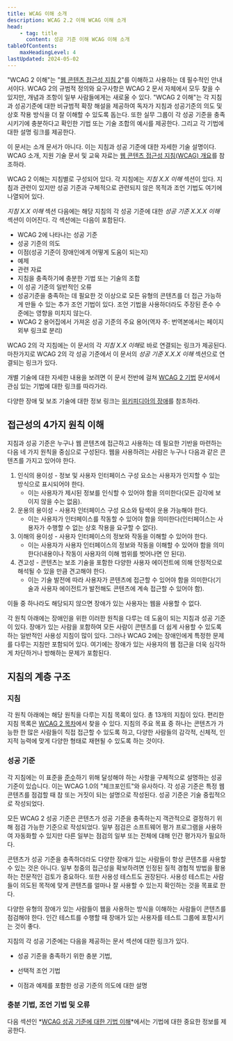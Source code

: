 ```yaml
---
title: WCAG 이해 소개
description: WCAG 2.2 이해 WCAG 이해 소개
head:
    - tag: title
      content: 성공 기준 이해 WCAG 이해 소개
tableOfContents:
    maxHeadingLevel: 4
lastUpdated: 2024-05-02
---
```



"WCAG 2 이해"는 "[웹 콘텐츠 접근성 지침 2](https://www.w3.org/TR/WCAG/)"를 이해하고 사용하는 데 필수적인 안내서이다. WCAG 2의 규범적 정의와 요구사항은 WCAG 2 문서 자체에서 모두 찾을 수 있지만, 개념과 조항이 일부 사람들에게는 새로울 수 있다. "WCAG 2 이해"는 각 지침과 성공기준에 대한 비규범적 확장 해설을 제공하여 독자가 지침과 성공기준의 의도 및 상호 작용 방식을 더 잘 이해할 수 있도록 돕는다. 또한 실무 그룹이 각 성공 기준을 충족시키기에 충분하다고 확인한 기법 또는 기술 조합의 예시를 제공한다. 그리고 각 기법에 대한 설명 링크를 제공한다.

이 문서는 소개 문서가 아니다. 이는 지침과 성공 기준에 대한 자세한 기술 설명이다. WCAG 소개, 지원 기술 문서 및 교육 자료는 [웹 콘텐츠 접근성 지침(WCAG) 개요](https://www.w3.org/WAI/intro/wcag)를 참조하라.

WCAG 2 이해는 지침별로 구성되어 있다. 각 지침에는 *지침 X.X 이해* 섹션이 있다. 지침과 관련이 있지만 성공 기준과 구체적으로 관련되지 않은 목적과 조언 기법도 여기에 나열되어 있다.

*지침 X.X 이해* 섹션 다음에는 해당 지침의 각 성공 기준에 대한 *성공 기준 X.X.X 이해* 섹션이 이어진다. 각 섹션에는 다음이 포함된다.

*   WCAG 2에 나타나는 성공 기준
*   성공 기준의 의도
*   이점(성공 기준이 장애인에게 어떻게 도움이 되는지)
*   예제
*   관련 자료
*   지침을 충족하기에 충분한 기법 또는 기술의 조합
*   이 성공 기준의 일반적인 오류
*   성공기준을 충족하는 데 필요한 것 이상으로 모든 유형의 콘텐츠를 더 접근 가능하게 만들 수 있는 추가 조언 기법이 있다. 조언 기법을 사용하더라도 주장된 준수 수준에는 영향을 미치지 않는다.
*   WCAG 2 용어집에서 가져온 성공 기준의 주요 용어(역자 주: 번역본에서는 페이지 외부 링크로 분리)


WCAG 2의 각 지침에는 이 문서의 각 *지침 X.X 이해*로 바로 연결되는 링크가 제공된다. 마찬가지로 WCAG 2의 각 성공 기준에서 이 문서의 *성공 기준 X.X.X 이해* 섹션으로 연결되는 링크가 있다.

개별 기술에 대한 자세한 내용을 보려면 이 문서 전반에 걸쳐 [WCAG 2 기법](../../techniques/) 문서에서 관심 있는 기법에 대한 링크를 따라가라.

다양한 장애 및 보조 기술에 대한 정보 링크는 [위키피디아의 장애](https://en.wikipedia.org/wiki/Disability)를 참조하라.

## 접근성의 4가지 원칙 이해

지침과 성공 기준은 누구나 웹 콘텐츠에 접근하고 사용하는 데 필요한 기반을 마련하는 다음 네 가지 원칙을 중심으로 구성된다. 웹을 사용하려는 사람은 누구나 다음과 같은 콘텐츠를 가지고 있어야 한다.

1.  인식의 용이성 - 정보 및 사용자 인터페이스 구성 요소는 사용자가 인지할 수 있는 방식으로 표시되어야 한다.
    *   이는 사용자가 제시된 정보를 인식할 수 있어야 함을 의미한다(모든 감각에 보이지 않을 수는 없음).
2.  운용의 용이성 - 사용자 인터페이스 구성 요소와 탐색이 운용 가능해야 한다.
    *   이는 사용자가 인터페이스를 작동할 수 있어야 함을 의미한다(인터페이스는 사용자가 수행할 수 없는 상호 작용을 요구할 수 없다).
3.  이해의 용이성 - 사용자 인터페이스의 정보와 작동을 이해할 수 있어야 한다.
    *   이는 사용자가 사용자 인터페이스의 정보와 작동을 이해할 수 있어야 함을 의미한다(내용이나 작동이 사용자의 이해 범위를 벗어나면 안 된다).
4.  견고성 - 콘텐츠는 보조 기술을 포함한 다양한 사용자 에이전트에 의해 안정적으로 해석될 수 있을 만큼 견고해야 한다.
    *   이는 기술 발전에 따라 사용자가 콘텐츠에 접근할 수 있어야 함을 의미한다(기술과 사용자 에이전트가 발전해도 콘텐츠에 계속 접근할 수 있어야 함).


이들 중 하나라도 해당되지 않으면 장애가 있는 사용자는 웹을 사용할 수 없다.

각 원칙 아래에는 장애인을 위한 이러한 원칙을 다루는 데 도움이 되는 지침과 성공 기준이 있다. 장애가 있는 사람을 포함하여 모든 사람이 콘텐츠를 더 쉽게 사용할 수 있도록 하는 일반적인 사용성 지침이 많이 있다. 그러나 WCAG 2에는 장애인에게 특정한 문제를 다루는 지침만 포함되어 있다. 여기에는 장애가 있는 사용자의 웹 접근을 더욱 심각하게 차단하거나 방해하는 문제가 포함된다.

## 지침의 계층 구조

### 지침

각 원칙 아래에는 해당 원칙을 다루는 지침 목록이 있다. 총 13개의 지침이 있다. 편리한 지침 목록은 [WCAG 2 목차](https://www.w3.org/TR/WCAG/#toc)에서 찾을 수 있다. 지침의 주요 목표 중 하나는 콘텐츠가 가능한 한 많은 사람들이 직접 접근할 수 있도록 하고, 다양한 사람들의 감각적, 신체적, 인지적 능력에 맞게 다양한 형태로 재현될 수 있도록 하는 것이다.

### 성공 기준

각 지침에는 이 표준을 [준수](https://www.w3.org/TR/WCAG/#dfn-conform)하기 위해 달성해야 하는 사항을 구체적으로 설명하는 성공 기준이 있습니다. 이는 WCAG 1.0의 "체크포인트"와 유사하다. 각 성공 기준은 특정 웹 콘텐츠를 점검할 때 참 또는 거짓이 되는 설명으로 작성된다. 성공 기준은 기술 중립적으로 작성되었다.

모든 WCAG 2 성공 기준은 콘텐츠가 성공 기준을 충족하는지 객관적으로 결정하기 위해 점검 가능한 기준으로 작성되었다. 일부 점검은 소프트웨어 평가 프로그램을 사용하여 자동화할 수 있지만 다른 일부는 점검의 일부 또는 전체에 대해 인간 평가자가 필요하다.

콘텐츠가 성공 기준을 충족하더라도 다양한 장애가 있는 사람들이 항상 콘텐츠를 사용할 수 있는 것은 아니다. 일부 청중의 접근성을 확보하려면 인정된 질적 경험적 방법을 활용하는 전문적인 검토가 중요하다. 또한 사용성 테스트도 권장된다. 사용성 테스트는 사람들이 의도된 목적에 맞게 콘텐츠를 얼마나 잘 사용할 수 있는지 확인하는 것을 목표로 한다.

다양한 유형의 장애가 있는 사람들이 웹을 사용하는 방식을 이해하는 사람들이 콘텐츠를 점검해야 한다. 인간 테스트를 수행할 때 장애가 있는 사용자를 테스트 그룹에 포함시키는 것이 좋다.

지침의 각 성공 기준에는 다음을 제공하는 문서 섹션에 대한 링크가 있다.

*   성공 기준을 충족하기 위한 충분 기법,

*   선택적 조언 기법

*   이점과 예제를 포함한 성공 기준의 의도에 대한 설명


### 충분 기법, 조언 기법 및 오류

다음 섹션인 *[WCAG 성공 기준에 대한 기법 이해](../understanding-techniques)*에서는 기법에 대한 중요한 정보를 제공한다.

